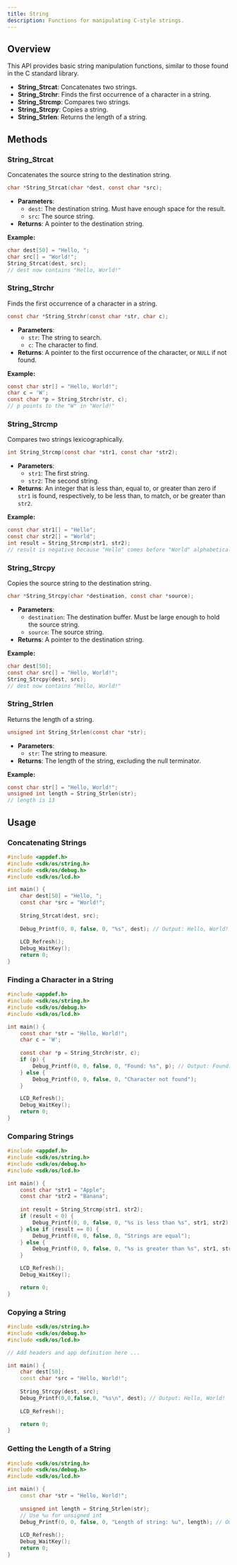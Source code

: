 ```yaml
---
title: String
description: Functions for manipulating C-style strings.
---
```


## Overview

This API provides basic string manipulation functions, similar to those found in the C standard library.

- **String_Strcat**: Concatenates two strings.
- **String_Strchr**: Finds the first occurrence of a character in a string.
- **String_Strcmp**: Compares two strings.
- **String_Strcpy**: Copies a string.
- **String_Strlen**: Returns the length of a string.

## Methods

### String_Strcat

Concatenates the source string to the destination string.

```c
char *String_Strcat(char *dest, const char *src);
```

- **Parameters**:
  - `dest`: The destination string. Must have enough space for the result.
  - `src`: The source string.
- **Returns**: A pointer to the destination string.

**Example:**
```c
char dest[50] = "Hello, ";
char src[] = "World!";
String_Strcat(dest, src);
// dest now contains "Hello, World!"
```


### String_Strchr

Finds the first occurrence of a character in a string.

```c
const char *String_Strchr(const char *str, char c);
```

- **Parameters**:
  - `str`: The string to search.
  - `c`: The character to find.
- **Returns**: A pointer to the first occurrence of the character, or `NULL` if not found.

**Example:**
```c
const char str[] = "Hello, World!";
char c = 'W';
const char *p = String_Strchr(str, c);
// p points to the "W" in "World!"
```

### String_Strcmp

Compares two strings lexicographically.

```c
int String_Strcmp(const char *str1, const char *str2);
```

- **Parameters**:
  - `str1`: The first string.
  - `str2`: The second string.
- **Returns**: An integer that is less than, equal to, or greater than zero if `str1` is found, respectively, to be less than, to match, or be greater than `str2`.

**Example:**
```c
const char str1[] = "Hello";
const char str2[] = "World";
int result = String_Strcmp(str1, str2);
// result is negative because "Hello" comes before "World" alphabetically.
```

### String_Strcpy

Copies the source string to the destination string.

```c
char *String_Strcpy(char *destination, const char *source);
```

- **Parameters**:
  - `destination`: The destination buffer. Must be large enough to hold the source string.
  - `source`: The source string.
- **Returns**: A pointer to the destination string.

**Example:**
```c
char dest[50];
const char src[] = "Hello, World!";
String_Strcpy(dest, src);
// dest now contains "Hello, World!"
```

### String_Strlen

Returns the length of a string.

```c
unsigned int String_Strlen(const char *str);
```

- **Parameters**:
  - `str`: The string to measure.
- **Returns**: The length of the string, excluding the null terminator.

**Example:**
```c
const char str[] = "Hello, World!";
unsigned int length = String_Strlen(str);
// length is 13
```

## Usage

### Concatenating Strings

```c
#include <appdef.h>
#include <sdk/os/string.h>
#include <sdk/os/debug.h>
#include <sdk/os/lcd.h>

int main() {
    char dest[50] = "Hello, ";
    const char *src = "World!";
    
    String_Strcat(dest, src);
    
    Debug_Printf(0, 0, false, 0, "%s", dest); // Output: Hello, World!
    
    LCD_Refresh();
    Debug_WaitKey();
    return 0;
}
```

### Finding a Character in a String

```c
#include <appdef.h>
#include <sdk/os/string.h>
#include <sdk/os/debug.h>
#include <sdk/os/lcd.h>

int main() {
    const char *str = "Hello, World!";
    char c = 'W';
    
    const char *p = String_Strchr(str, c);
    if (p) {
        Debug_Printf(0, 0, false, 0, "Found: %s", p); // Output: Found: World!
    } else {
        Debug_Printf(0, 0, false, 0, "Character not found");
    }

    LCD_Refresh();
    Debug_WaitKey();
    return 0;
}
```

### Comparing Strings

```c
#include <appdef.h>
#include <sdk/os/string.h>
#include <sdk/os/debug.h>
#include <sdk/os/lcd.h>

int main() {
    const char *str1 = "Apple";
    const char *str2 = "Banana";
    
    int result = String_Strcmp(str1, str2);
    if (result < 0) {
        Debug_Printf(0, 0, false, 0, "%s is less than %s", str1, str2);
    } else if (result == 0) {
        Debug_Printf(0, 0, false, 0, "Strings are equal");
    } else {
        Debug_Printf(0, 0, false, 0, "%s is greater than %s", str1, str2);
    }

    LCD_Refresh();
    Debug_WaitKey();

    return 0;
}
```

### Copying a String

```cpp
#include <sdk/os/string.h>
#include <sdk/os/debug.h>
#include <sdk/os/lcd.h>

// Add headers and app definition here ...

int main() {
    char dest[50];
    const char *src = "Hello, World!";
    
    String_Strcpy(dest, src);
    Debug_Printf(0,0,false,0, "%s\n", dest); // Output: Hello, World!
    
    LCD_Refresh();

    return 0;
}
```

### Getting the Length of a String

```cpp
#include <sdk/os/string.h>
#include <sdk/os/debug.h>
#include <sdk/os/lcd.h>

int main() {
    const char *str = "Hello, World!";
    
    unsigned int length = String_Strlen(str);
    // Use %u for unsigned int
    Debug_Printf(0, 0, false, 0, "Length of string: %u", length); // Output: 13
    
    LCD_Refresh();
    Debug_WaitKey();
    return 0;
}
```